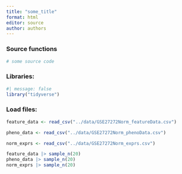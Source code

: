 ```yaml
---
title: "some_title"
format: html
editor: source
author: authors
---
```

### Source functions

```r
# some source code
```

### Libraries:

```r
#| message: false
library("tidyverse")
```

### Load files:

```r
feature_data <- read_csv("../data/GSE27272Norm_featureData.csv")

pheno_data <- read_csv("../data/GSE27272Norm_phenoData.csv")

norm_exprs <- read_csv("../data/GSE27272Norm_exprs.csv")

feature_data |> sample_n(20)
pheno_data |> sample_n(20)
norm_exprs |> sample_n(20)
```
